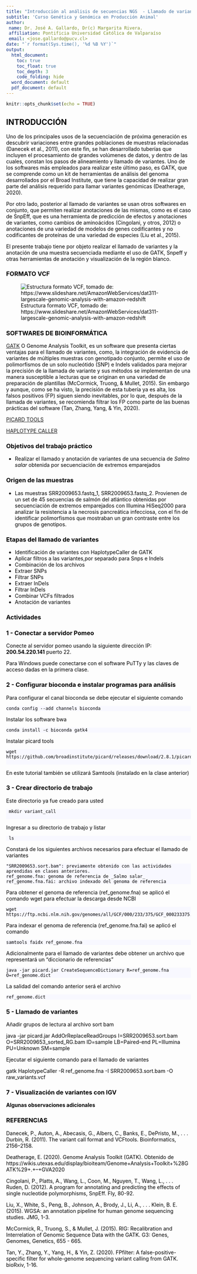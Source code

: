 ```yaml
---
title: "Introducción al análisis de secuencias NGS  - Llamado de variantes"
subtitle: 'Curso Genética y Genómica en Producción Animal'
author:
 name: Dr. José A. Gallardo, Dr(c) Margarita Rivera.
 affiliation: Pontificia Universidad Católica de Valparaíso
 email: <jose.gallardo@pucv.cl>
date: "`r format(Sys.time(), '%d %B %Y')`"
output:
  html_document:
    toc: true
    toc_float: true
    toc_depth: 3
    code_folding: hide
  word_document: default
  pdf_document: default
---
```


<style>
#TOC {
  color: black;
  font-familiy: Calibri;
  font-size: 14px;
  border-color: #708090; 
}
body {
   color: black;
   font-familiy: Calibri;
}

pre {
  color: black;
  background-color: #F8F8FF;
}
# header {
  color: #800000;
  font-familiy: Calibri;
  background-color: #F5F5F5;
  opacity: 0.8;
  font-size: 16px;
}
</style>

```r
knitr::opts_chunk$set(echo = TRUE)
```

## INTRODUCCIÓN

Uno de los principales usos de la secuenciación de próxima generación es descubrir variaciones entre grandes poblaciones de muestras relacionadas (Danecek et al., 2011), con este fin, se han desarrollado tuberías que incluyen el procesamiento de grandes volúmenes de datos, y dentro de las cuales, constan los pasos de alineamiento y llamado de variantes. Uno de los softwares más empleados para realizar este último paso, es GATK, que se comprende como un kit de herramientas de análisis del genoma desarrollados por el Broad Institute, que tiene la capacidad de realizar gran parte del análisis requerido para llamar variantes genómicas (Deatherage, 2020).

Por otro lado, posterior al llamado de variantes se usan otros softwares en conjunto, que permiten realizar anotaciones de las mismas, como es el caso de SnpEff, que es una herramienta de predicción de efectos y anotaciones de variantes, como cambios de aminoácidos (Cingolani, y otros, 2012) o anotaciones de una variedad de modelos de genes codificantes y no codificantes de proteínas de una variedad de especies (Liu et al., 2015).

El presente trabajo tiene por objeto realizar el llamado de variantes y la anotación de una muestra secuenciada mediante el uso de GATK, Snpeff y otras herramientas de anotación y visualización de la región blanco.


### FORMATO VCF

![Estructura formato VCF, tomado de: https://www.slideshare.net/AmazonWebServices/dat311-largescale-genomic-analysis-with-amazon-redshift ](https://user-images.githubusercontent.com/80792310/122835931-e6068580-d2b6-11eb-8086-6149d46916fb.png)


### SOFTWARES DE BIOINFORMÁTICA

[GATK](https://gatk.broadinstitute.org/hc/en-us) O Genome Analysis Toolkit, es un software que presenta ciertas ventajas para el llamado de variantes, como, la integración de evidencia de variantes de múltiples muestras con genotipado conjunto, permite el uso de polimorfismos de un solo nucleótido (SNP) e Indels validados para mejorar la precisión de la llamada de variante y sus métodos se implementan de una manera susceptible a lecturas que se originan en una variedad de preparación de plantillas (McCormick, Truong, & Mullet, 2015). Sin embargo y aunque, como se ha visto, la precisión de esta tubería ya es alta, los falsos positivos (FP) siguen siendo inevitables, por lo que, después de la llamada de variantes, se recomienda filtrar los FP como parte de las buenas prácticas del software (Tan, Zhang, Yang, & Yin, 2020).

[PICARD TOOLS]()

[HAPLOTYPE CALLER]()

### Objetivos del trabajo práctico

- Realizar el llamado y anotación de variantes de una secuencia de _Salmo salar_ obtenida por secuenciación de extremos emparejados 

### Origen de las muestras

- Las muestras SRR2009653.fastq_1, SRR2009653.fastq_2. Provienen de un set de 45 secuencias de salmón del atlántico  obtenidas por secuenciación de extremos emparejados con Illumina HiSeq2000 para analizar la resistencia a la necrosis pancreática infecciosa, con el fin de identificar polimorfismos que mostraban un gran contraste entre los grupos de genotipos.

### Etapas del llamado de variantes

- Identificación de variantes con HaplotypeCaller de GATK
- Aplicar filtros a las variantes,por separado para Snps e Indels
- Combinación de los archivos
- Extraer SNPs
- Filtrar SNPs
- Extraer InDels
- Filtrar InDels
- Combinar VCFs filtrados
- Anotación de variantes

### Actividades

### 1 - Conectar a servidor Pomeo

Conecte al servidor pomeo usando la siguiente dirección IP: **200.54.220.141** puerto 22.

Para Windows puede conectarse con el software PuTTy y las claves de acceso dadas en la primera clase.


### 2 - Configurar bioconda e instalar programas para análisis

Para configurar el canal bioconda se debe ejecutar el siguiente comando

    conda config --add channels bioconda
    
Instalar los software bwa
   
    conda install -c bioconda gatk4
    
Instalar picard tools

    wget https://github.com/broadinstitute/picard/releases/download/2.8.1/picard.jar
        
En este tutorial también se utilizará Samtools (instalado en la clase anterior)


### 3 - Crear directorio de trabajo 

Este directorio ya fue creado para usted

     mkdir variant_call
     
Ingresar a su directorio de trabajo y listar
 
     ls 

Constará de los siguientes archivos necesarios para efectuar el llamado de variantes

    "SRR2009653.sort.bam": previamente obtenido con las actividades aprendidas en clases anteriores.
    ref_genome.fna: genoma de referencia de _Salmo salar_
    ref_genome.fna.fai: archivo indexado del genoma de referencia
 
Para obtener el genoma de referencia (ref_genome.fna) se aplicó el comando wget para efectuar la descarga desde NCBI

    wget https://ftp.ncbi.nlm.nih.gov/genomes/all/GCF/000/233/375/GCF_000233375.1_ICSASG_v2/GCF_000233375.1_ICSASG_v2_genomic.fna.gz
 
Para indexar el genoma de referencia (ref_genome.fna.fai) se aplicó el comando

    samtools faidx ref_genome.fna
    
Adicionalmente para el llamado de variantes debe obtener un archivo que representará un "diccionario de referencias"

    java -jar picard.jar CreateSequenceDictionary R=ref_genome.fna O=ref_genome.dict

La salidad del comando anterior será el archivo

    ref_genome.dict
    
### 5 - Llamado de variantes

Añadir grupos de lectura al archivo sort bam

java -jar picard.jar AddOrReplaceReadGroups I=SRR2009653.sort.bam O=SRR2009653_sorted_RG.bam ID=sample LB=Paired-end PL=Illumina PU=Unknown SM=sample

Ejecutar el siguiente comando para el llamado de variantes

gatk HaplotypeCaller -R ref_genome.fna -I SRR2009653.sort.bam -O raw_variants.vcf
    
### 7 - Visualización de variantes con IGV


**Algunas observaciones adicionales**



### REFERENCIAS

Danecek, P., Auton, A., Abecasis, G., Albers, C., Banks, E., DePristo, M., . . . Durbin, R. (2011). The variant call format and VCFtools. Bioinformatics, 2156–2158.

Deatherage, E. (2020). Genome Analysis Toolkit (GATK). Obtenido de https://wikis.utexas.edu/display/bioiteam/Genome+Analysis+Toolkit+%28GATK%29+.+--+GVA2020

Cingolani, P., Platts, A., Wang, L., Coon, M., Nguyen, T., Wang, L., . . . Ruden, D. (2012). A program for annotating and predicting the effects of single nucleotide polymorphisms, SnpEff. Fly, 80-92.

Liu, X., White, S., Peng, B., Johnson, A., Brody, J., Li, A., . . . Klein, B. E. (2015). WGSA: an annotation pipeline for human genome sequencing studies. JMG, 1-3.

McCormick, R., Truong, S., & Mullet, J. (2015). RIG: Recalibration and Interrelation of Genomic Sequence Data with the GATK. G3: Genes, Genomes, Genetics, 655 - 665.

Tan, Y., Zhang, Y., Yang, H., & Yin, Z. (2020). FPfilter: A false-positive-specific filter for whole-genome sequencing variant calling from GATK. bioRxiv, 1-16.

